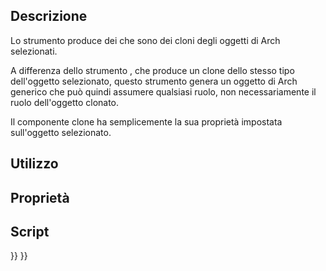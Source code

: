 <languages/>

{{Docnav/it
|
|
|[[Arch_Workbench/it|Arch]]
|IconL=
|IconR=
|IconC=Workbench_Arch.svg
}}

{{VeryImportantMessage|QUESTO COMANDO È OBSOLETO<br>
Non è disponibile nella {{VersionPlus/it|1.0}}. Utilizzare invece [[Draft_Clone/it|Draft Clona]].}}

{{GuiCommand/it
|Name=Arch CloneComponent
‏‎‏‎|Name/it=Clona component‏‎‏‎e
|MenuLocation=Arch → Utilità → Clona componente
|Workbenches=[[Arch_Workbench/it|Arch]]
|Shortcut={{KEY|C}} {{KEY|C‏‎}}
|SeeAlso=[[Draft_Clone/it|Clona componente]], [[Arch_Component/it|Componente]]
}}

<span id="Description"></span>
==Descrizione==

Lo strumento {{Button|[[Image:Arch_CloneComponent.svg|16px]] [[Arch_CloneComponent/it|Clona Componente]]}} produce dei {{Button|[[Image:Arch_Component.svg|16px]] [[Arch_Component/it|Componenti]]}} che sono dei cloni degli oggetti di Arch selezionati.

A differenza dello strumento {{Button|[[Image:Draft_Clone.svg|16px]] [[Draft_Clone/it|Clone di Draft]]}}, che produce un clone dello stesso tipo dell'oggetto selezionato, questo strumento genera un oggetto {{KEY|[[Image:Arch_Component.svg|16px]] [[Arch_Component/it|Componente]]}} di Arch generico che può quindi assumere qualsiasi ruolo, non necessariamente il ruolo dell'oggetto clonato.

Il componente clone ha semplicemente la sua proprietà {{PropertyData|CloneOf}} impostata sull'oggetto selezionato.

<span id="Usage"></span>
==Utilizzo==


<span id="Properties"></span>
==Proprietà==


<span id="Scripting"></span>
==Script==


{{Docnav/it
|
|
|[[Arch_Workbench/it|Arch]]
|IconL=
|IconR=
|IconC=Workbench_Arch.svg
}}

{{BIM_Tools_navi{{#translation:}}}}
{{Userdocnavi{{#translation:}}}}
